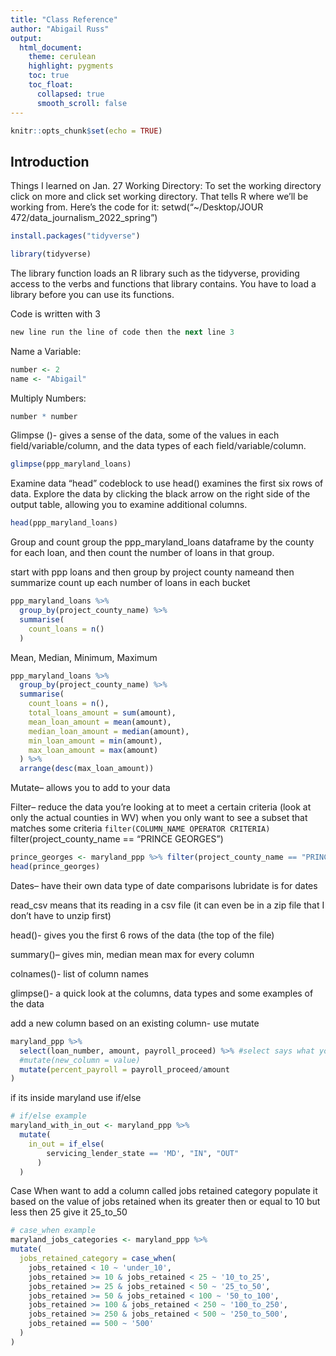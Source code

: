```yaml
---
title: "Class Reference"
author: "Abigail Russ"
output:
  html_document:
    theme: cerulean
    highlight: pygments
    toc: true
    toc_float:
      collapsed: true
      smooth_scroll: false
---
```


```r
knitr::opts_chunk$set(echo = TRUE)
```

## Introduction

Things I learned on Jan. 27
Working Directory: To set the working directory click on more and click set working directory. That tells R where we'll be working from. Here's the code for it: setwd("~/Desktop/JOUR 472/data_journalism_2022_spring")

```r
install.packages("tidyverse")
```
```r
library(tidyverse)
```
The library function loads an R library such as the tidyverse, providing     access to the verbs and functions that library contains. You have to load a library before you can use its functions.

Code is written with 3 
``` r
new line run the line of code then the next line 3 
```

Name a Variable: 
```r
number <- 2
name <- "Abigail"
```

Multiply Numbers:
```r
number * number
```

Glimpse ()-  gives a sense of the data, some of the values in each field/variable/column, and the data types of each field/variable/column.

```r
glimpse(ppp_maryland_loans)
```

Examine data "head"
codeblock to use head() examines the first six rows of data. Explore the data by clicking the black arrow on the right side of the output table, allowing you to examine additional columns.
```r
head(ppp_maryland_loans)
```

Group and count
group the ppp_maryland_loans dataframe by the county for each loan, and then count the number of loans in that group.

start with ppp loans and then group by project county nameand then summarize count up each number of loans in each bucket
```r
ppp_maryland_loans %>%  
  group_by(project_county_name) %>% 
  summarise(
    count_loans = n()
  )
```
Mean, Median, Minimum, Maximum
```r
ppp_maryland_loans %>%
  group_by(project_county_name) %>%
  summarise(
    count_loans = n(),
    total_loans_amount = sum(amount),
    mean_loan_amount = mean(amount),
    median_loan_amount = median(amount),
    min_loan_amount = min(amount),
    max_loan_amount = max(amount)
  ) %>%
  arrange(desc(max_loan_amount))
```

Mutate-- allows you to add to your data

Filter-- reduce the data you're looking at to meet a certain criteria
(look at only the actual counties in WV)
    when you only want to see a subset that matches some criteria 
    `filter(COLUMN_NAME OPERATOR CRITERIA)`
    filter(project_county_name == "PRINCE GEORGES")
    
```r
prince_georges <- maryland_ppp %>% filter(project_county_name == "PRINCE GEORGES")
head(prince_georges)
```

Dates-- have their own data type of date comparisons 
  lubridate is for dates
  
read_csv means that its reading in a csv file (it can even be in a zip file that I don't have to unzip first)

head()-  gives you the first 6 rows of the data (the top of the file)

summary()-- gives min, median mean max for every column 

colnames()- list of column names

glimpse()- a quick look at the columns, data types and some examples of the data

add a new column based on an existing column- use mutate
```r
maryland_ppp %>%
  select(loan_number, amount, payroll_proceed) %>% #select says what you want to see 
  #mutate(new_column = value)
  mutate(percent_payroll = payroll_proceed/amount
)
```

if its inside maryland use if/else
```r
# if/else example
maryland_with_in_out <- maryland_ppp %>%
  mutate(
    in_out = if_else(
        servicing_lender_state == 'MD', "IN", "OUT"
      )
  )
```

Case When
want to add a column called jobs retained category
populate it based on the value of jobs retained
when its greater then or equal to 10 but less then 25 give it 25_to_50
```r
# case_when example
maryland_jobs_categories <- maryland_ppp %>%
mutate(
  jobs_retained_category = case_when(
    jobs_retained < 10 ~ 'under_10',
    jobs_retained >= 10 & jobs_retained < 25 ~ '10_to_25',
    jobs_retained >= 25 & jobs_retained < 50 ~ '25_to_50',
    jobs_retained >= 50 & jobs_retained < 100 ~ '50_to_100',
    jobs_retained >= 100 & jobs_retained < 250 ~ '100_to_250',
    jobs_retained >= 250 & jobs_retained < 500 ~ '250_to_500',
    jobs_retained == 500 ~ '500'
  )
)
```
